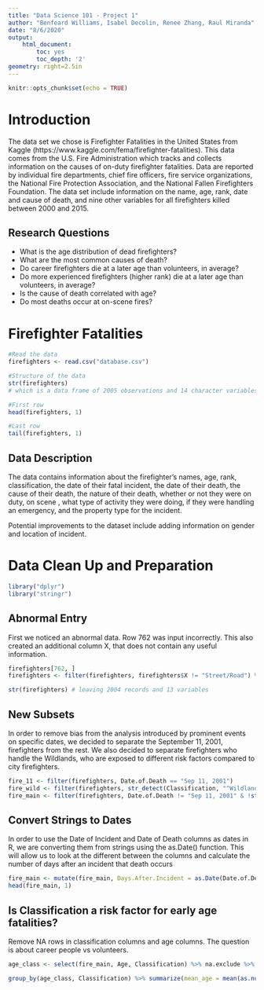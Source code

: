 ```yaml
---
title: "Data Science 101 - Project 1"
author: "Benfeard Williams, Isabel Decolin, Renee Zhang, Raul Miranda"
date: "8/6/2020"
output: 
    html_document:
        toc: yes
        toc_depth: '2'
geometry: right=2.5in
---
```


```r
knitr::opts_chunk$set(echo = TRUE)
```

# Introduction

The data set we chose is Firefighter Fatalities in the United States from Kaggle (https://www.kaggle.com/fema/firefighter-fatalities). This data comes from the U.S. Fire Administration which tracks and collects information on the causes of on-duty firefighter fatalities. Data are reported by individual fire departments, chief fire officers, fire service organizations, the National Fire Protection Association, and the National Fallen Firefighters Foundation. The data set include information on the name, age, rank, date and cause of death, and nine other variables for all firefighters killed between 2000 and 2015.

## Research Questions

- What is the age distribution of dead firefighters?
- What are the most common causes of death?
- Do career firefighters die at a later age than volunteers, in average?
- Do more experienced firefighters (higher rank) die at a later age than volunteers, in average?
- Is the cause of death correlated with age?
- Do most deaths occur at on-scene fires?

# Firefighter Fatalities

```r
#Read the data
firefighters <- read.csv("database.csv")

#Structure of the data
str(firefighters)
# which is a data frame of 2005 observations and 14 character variables

#First row
head(firefighters, 1)

#Last row
tail(firefighters, 1)
```

## Data Description

The data contains information about the firefighter's names, age, rank, classification, the date of their fatal incident, the date of their death, the cause of their death, the nature of their death, whether or not they were on duty, on scene , what type of activity they were doing, if they were handling an emergency, and the property type for the incident.

Potential improvements to the dataset include adding information on gender and location of incident.

# Data Clean Up and Preparation

```r
library("dplyr")
library("stringr")
```

## Abnormal Entry

First we noticed an abnormal data. Row 762 was input incorrectly. This also created an additional column X, that does not contain any useful information.

```r
firefighters[762, ]
firefighters <- filter(firefighters, firefighters$X != "Street/Road") %>% select(-X)
```
```r
str(firefighters) # leaving 2004 records and 13 variables
```


## New Subsets

In order to remove bias from the analysis introduced by prominent events on specific dates, we decided to separate the September 11, 2001, firefighters from the rest. We also decided to separate firefighters who handle the Wildlands, who are exposed to different risk factors compared to city firefighters. 

```r
fire_11 <- filter(firefighters, Date.of.Death == "Sep 11, 2001") 
fire_wild <- filter(firefighters, str_detect(Classification, "^Wildland"))
fire_main <- filter(firefighters, Date.of.Death != "Sep 11, 2001" & !str_detect(Classification, "^Wildland"))
```

## Convert Strings to Dates

In order to use the Date of Incident and Date of Death columns as dates in R, we are converting them from strings using the as.Date() function. This will allow us to look at the different between the columns and calculate the number of days after an incident that death occurs

```r
fire_main <- mutate(fire_main, Days.After.Incident = as.Date(Date.of.Death, "%b %d, %Y") - as.Date(Date.of.Incident, "%b %d, %Y")) 
head(fire_main, 1)
```

## Is Classification a risk factor for early age fatalities?

Remove NA rows in classification columns and age columns. The question is about career people vs volunteers.

```r
age_class <- select(fire_main, Age, Classification) %>% na.exclude %>% filter(Classification == "Career" | Classification == "Volunteer") %>% arrange(Classification)

group_by(age_class, Classification) %>% summarize(mean_age = mean(as.numeric(Age), na.rm = TRUE), sd_age = sd(as.numeric(Age), na.rm = TRUE), total = n())
```

